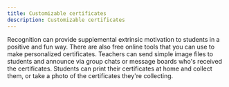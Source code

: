 ```yaml
---
title: Customizable certificates
description: Customizable certificates
---
```





<PageDescription>

Recognition can provide supplemental extrinsic motivation to students in a positive and fun way. There are also free online tools that you can use to make personalized certificates. Teachers can send simple image files to students and announce via group chats or message boards who's received the certificates. Students can print their certificates at home and collect them, or take a photo of the certificates they're collecting.

</PageDescription>


<Certificates />